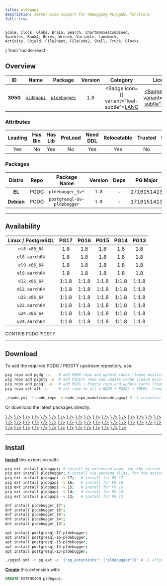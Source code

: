 ```yaml
---
title: pldbgapi
description: server-side support for debugging PL/pgSQL functions
full: true
---
```


    Scale, Clock, Globe, Brain, Search, ChartNoAxesCombined,
    Sparkles, BookA, Boxes, Wrench, Variable, Landmark,
    Activity, Shield, FileInput, FileCode2, Shell, Truck, Blocks
} from 'lucide-react';

## Overview

| <TooltipIconButton tooltip="Extension unique identifier" side="top">ID</TooltipIconButton> | <TooltipIconButton tooltip="Extension name" side="top">Name</TooltipIconButton> | <TooltipIconButton tooltip="Package name for installation" side="top">Package</TooltipIconButton> | <TooltipIconButton tooltip="Latest available extension version" side="top">Version</TooltipIconButton> | <TooltipIconButton tooltip="Extension category" side="top">Category</TooltipIconButton> | <TooltipIconButton tooltip="Open source license" side="top">License</TooltipIconButton> | <TooltipIconButton tooltip="Programming language" side="top">Lang</TooltipIconButton> |
|:--------:|:--------:|:----------:|:--------------:|:---------------------------------------:|:------------------------------------------------------:|:----:|
| **3050** | [`pldbgapi`](https://github.com/EnterpriseDB/pldebugger) | [`pldebugger`](/ext/pldbgapi) | 1.8 | <Badge icon={<BookA />} variant="teal-subtle"><a href="/ext/lang" className="no-underline">LANG</a></Badge> | <a href="/ext/list/license#artistic" className="no-underline"><Badge icon={<Scale />} variant="green-subtle">Artistic</Badge></a> | <a href="/ext/list/lang#c"><Badge icon={<FileCode2 />} variant="blue-subtle">C</Badge></a> |

### Attributes

| <TooltipIconButton tooltip="The Primary Leading extension in the Package" side="top">Leading</TooltipIconButton> | <TooltipIconButton tooltip="Contains binary utils" side="top">Has Bin</TooltipIconButton> | <TooltipIconButton tooltip="Contains .so shared library files" side="top">Has Lib</TooltipIconButton> | <TooltipIconButton tooltip="Requires preloading via shared_preload_libraries" side="top">PreLoad</TooltipIconButton> | <TooltipIconButton tooltip="Requires CREATE EXTENSION DDL command" side="top">Need DDL</TooltipIconButton> | <TooltipIconButton tooltip="Can be installed in any schema" side="top">Relocatable</TooltipIconButton> | <TooltipIconButton tooltip="Can be created by non-superuser" side="top">Trusted</TooltipIconButton> | <TooltipIconButton tooltip="Schemas used by this extension" side="top">Schemas</TooltipIconButton> |
|:-------:|:-------:|:-------:|:-------:|:--------:|:-----------:|:-------:|:-------:|
| Yes | No | Yes | No | Yes | Yes | No | - |

### Packages

| <TooltipIconButton tooltip="Linux distribution family, EL or Debian" side="top">Distro</TooltipIconButton> | <TooltipIconButton tooltip="Package repository" side="top">Repo</TooltipIconButton> | <TooltipIconButton tooltip="The RPM/DEB Package Name Pattern (replace $v with real pg major)" side="top">Package Name</TooltipIconButton> | <TooltipIconButton tooltip="Latest package version" side="top">Version</TooltipIconButton> | <TooltipIconButton tooltip="RPM/DEB Package dependencies" side="top">Deps</TooltipIconButton> | <TooltipIconButton tooltip="Available in these PostgreSQL Major Versions" side="top">PG Major</TooltipIconButton> |
|:----------:|:--------:|:------------------------:|:-----------:|:------------:|:------------------:|
|   **EL**   | <Badge variant="blue-subtle"><span className="font-bold">PGDG</span></Badge> | `pldebugger_$v*` | `1.8` | - | <Badge variant="green-subtle">17</Badge><Badge variant="green-subtle">16</Badge><Badge variant="green-subtle">15</Badge><Badge variant="green-subtle">14</Badge><Badge variant="green-subtle">13</Badge> |
| **Debian** | <Badge variant="blue-subtle"><span className="font-bold">PGDG</span></Badge> | `postgresql-$v-pldebugger` | `1.8` | - | <Badge variant="green-subtle">17</Badge><Badge variant="green-subtle">16</Badge><Badge variant="green-subtle">15</Badge><Badge variant="green-subtle">14</Badge><Badge variant="green-subtle">13</Badge> |



------

## Availability

| <TooltipIconButton tooltip="Linux Distro Arch / PostgreSQL Major Version" side="top">Linux / PostgreSQL </TooltipIconButton> | **PG17** | **PG16** | **PG15** | **PG14** | **PG13** |
|:-----:|:-----:|:-----:|:-----:|:-----:|:-----:|
| `el8.x86_64` | <Badge variant="blue-subtle">1.8</Badge> | <Badge variant="blue-subtle">1.8</Badge> | <Badge variant="blue-subtle">1.8</Badge> | <Badge variant="blue-subtle">1.8</Badge> | <Badge variant="blue-subtle">1.8</Badge> |
| `el8.aarch64` | <Badge variant="blue-subtle">1.8</Badge> | <Badge variant="blue-subtle">1.8</Badge> | <Badge variant="blue-subtle">1.8</Badge> | <Badge variant="blue-subtle">1.8</Badge> | <Badge variant="blue-subtle">1.8</Badge> |
| `el9.x86_64` | <Badge variant="blue-subtle">1.8</Badge> | <Badge variant="blue-subtle">1.8</Badge> | <Badge variant="blue-subtle">1.8</Badge> | <Badge variant="blue-subtle">1.8</Badge> | <Badge variant="blue-subtle">1.8</Badge> |
| `el9.aarch64` | <Badge variant="blue-subtle">1.8</Badge> | <Badge variant="blue-subtle">1.8</Badge> | <Badge variant="blue-subtle">1.8</Badge> | <Badge variant="blue-subtle">1.8</Badge> | <Badge variant="blue-subtle">1.8</Badge> |
| `d12.x86_64` | <Badge variant="blue-subtle">1:1.8</Badge> | <Badge variant="blue-subtle">1:1.8</Badge> | <Badge variant="blue-subtle">1:1.8</Badge> | <Badge variant="blue-subtle">1:1.8</Badge> | <Badge variant="blue-subtle">1:1.8</Badge> |
| `d12.aarch64` | <Badge variant="blue-subtle">1:1.8</Badge> | <Badge variant="blue-subtle">1:1.8</Badge> | <Badge variant="blue-subtle">1:1.8</Badge> | <Badge variant="blue-subtle">1:1.8</Badge> | <Badge variant="blue-subtle">1:1.8</Badge> |
| `u22.x86_64` | <Badge variant="blue-subtle">1:1.8</Badge> | <Badge variant="blue-subtle">1:1.8</Badge> | <Badge variant="blue-subtle">1:1.8</Badge> | <Badge variant="blue-subtle">1:1.8</Badge> | <Badge variant="blue-subtle">1:1.8</Badge> |
| `u22.aarch64` | <Badge variant="blue-subtle">1:1.8</Badge> | <Badge variant="blue-subtle">1:1.8</Badge> | <Badge variant="blue-subtle">1:1.8</Badge> | <Badge variant="blue-subtle">1:1.8</Badge> | <Badge variant="blue-subtle">1:1.8</Badge> |
| `u24.x86_64` | <Badge variant="blue-subtle">1:1.8</Badge> | <Badge variant="blue-subtle">1:1.8</Badge> | <Badge variant="blue-subtle">1:1.8</Badge> | <Badge variant="blue-subtle">1:1.8</Badge> | <Badge variant="blue-subtle">1:1.8</Badge> |
| `u24.aarch64` | <Badge variant="blue-subtle">1:1.8</Badge> | <Badge variant="blue-subtle">1:1.8</Badge> | <Badge variant="blue-subtle">1:1.8</Badge> | <Badge variant="blue-subtle">1:1.8</Badge> | <Badge variant="blue-subtle">1:1.8</Badge> |

<Badge variant="green-subtle"><span className="font-black">CONTRIB</span></Badge> <Badge variant="blue-subtle"><span className="font-black">PGDG</span></Badge> <Badge variant="amber-subtle"><span className="font-black">PIGSTY</span></Badge>

------

## Download

To add the required PGDG / PIGSTY upstream repository, use:

```bash tab="pig"
pig repo add pgdg -u    # add PGDG repo and update cache (leave existing repos)
pig repo add pigsty -u  # add PIGSTY repo and update cache (leave existing repos)
pig repo add pgsql -u   # add PGDG + Pigsty repo and update cache (leave existing repos)
pig repo set all -u     # set repo to all = NODE + PGSQL + INFRA  (remove existing repos)
```
```bash tab="pigsty"
./node.yml -t node_repo -e node_repo_modules=node,pgsql # -l <cluster>
```

Or download the latest packages directly:

<Files>
    <Folder name="el8.x86_64">
        <a href="https://download.postgresql.org/pub/repos/yum/17/redhat/rhel-8-x86_64/pldebugger_17-1.8-1PGDG.rhel8.x86_64.rpm"><File name="pldebugger_17-1.8-1PGDG.rhel8.x86_64.rpm" icon={<Package className="text-emerald-500" />} /></a>
        <a href="https://download.postgresql.org/pub/repos/yum/16/redhat/rhel-8-x86_64/pldebugger_16-1.8-1PGDG.rhel8.x86_64.rpm"><File name="pldebugger_16-1.8-1PGDG.rhel8.x86_64.rpm" icon={<Package className="text-emerald-500" />} /></a>
        <a href="https://download.postgresql.org/pub/repos/yum/15/redhat/rhel-8-x86_64/pldebugger_15-1.8-1PGDG.rhel8.x86_64.rpm"><File name="pldebugger_15-1.8-1PGDG.rhel8.x86_64.rpm" icon={<Package className="text-emerald-500" />} /></a>
        <a href="https://download.postgresql.org/pub/repos/yum/14/redhat/rhel-8-x86_64/pldebugger_14-1.8-1PGDG.rhel8.x86_64.rpm"><File name="pldebugger_14-1.8-1PGDG.rhel8.x86_64.rpm" icon={<Package className="text-emerald-500" />} /></a>
        <a href="https://download.postgresql.org/pub/repos/yum/13/redhat/rhel-8-x86_64/pldebugger_13-1.8-1PGDG.rhel8.x86_64.rpm"><File name="pldebugger_13-1.8-1PGDG.rhel8.x86_64.rpm" icon={<Package className="text-emerald-500" />} /></a>
    </Folder>
    <Folder name="el8.aarch64">
        <a href="https://download.postgresql.org/pub/repos/yum/17/redhat/rhel-8-aarch64/pldebugger_17-1.8-1PGDG.rhel8.aarch64.rpm"><File name="pldebugger_17-1.8-1PGDG.rhel8.aarch64.rpm" icon={<Package className="text-orange-500" />} /></a>
        <a href="https://download.postgresql.org/pub/repos/yum/16/redhat/rhel-8-aarch64/pldebugger_16-1.8-1PGDG.rhel8.aarch64.rpm"><File name="pldebugger_16-1.8-1PGDG.rhel8.aarch64.rpm" icon={<Package className="text-orange-500" />} /></a>
        <a href="https://download.postgresql.org/pub/repos/yum/15/redhat/rhel-8-aarch64/pldebugger_15-1.8-1PGDG.rhel8.aarch64.rpm"><File name="pldebugger_15-1.8-1PGDG.rhel8.aarch64.rpm" icon={<Package className="text-orange-500" />} /></a>
        <a href="https://download.postgresql.org/pub/repos/yum/14/redhat/rhel-8-aarch64/pldebugger_14-1.8-1PGDG.rhel8.aarch64.rpm"><File name="pldebugger_14-1.8-1PGDG.rhel8.aarch64.rpm" icon={<Package className="text-orange-500" />} /></a>
        <a href="https://download.postgresql.org/pub/repos/yum/13/redhat/rhel-8-aarch64/pldebugger_13-1.8-1PGDG.rhel8.aarch64.rpm"><File name="pldebugger_13-1.8-1PGDG.rhel8.aarch64.rpm" icon={<Package className="text-orange-500" />} /></a>
    </Folder>
    <Folder name="el9.x86_64">
        <a href="https://download.postgresql.org/pub/repos/yum/17/redhat/rhel-9-x86_64/pldebugger_17-1.8-1PGDG.rhel9.x86_64.rpm"><File name="pldebugger_17-1.8-1PGDG.rhel9.x86_64.rpm" icon={<Package className="text-emerald-500" />} /></a>
        <a href="https://download.postgresql.org/pub/repos/yum/16/redhat/rhel-9-x86_64/pldebugger_16-1.8-1PGDG.rhel9.x86_64.rpm"><File name="pldebugger_16-1.8-1PGDG.rhel9.x86_64.rpm" icon={<Package className="text-emerald-500" />} /></a>
        <a href="https://download.postgresql.org/pub/repos/yum/15/redhat/rhel-9-x86_64/pldebugger_15-1.8-1PGDG.rhel9.x86_64.rpm"><File name="pldebugger_15-1.8-1PGDG.rhel9.x86_64.rpm" icon={<Package className="text-emerald-500" />} /></a>
        <a href="https://download.postgresql.org/pub/repos/yum/14/redhat/rhel-9-x86_64/pldebugger_14-1.8-1PGDG.rhel9.x86_64.rpm"><File name="pldebugger_14-1.8-1PGDG.rhel9.x86_64.rpm" icon={<Package className="text-emerald-500" />} /></a>
        <a href="https://download.postgresql.org/pub/repos/yum/13/redhat/rhel-9-x86_64/pldebugger_13-1.8-1PGDG.rhel9.x86_64.rpm"><File name="pldebugger_13-1.8-1PGDG.rhel9.x86_64.rpm" icon={<Package className="text-emerald-500" />} /></a>
    </Folder>
    <Folder name="el9.aarch64">
        <a href="https://download.postgresql.org/pub/repos/yum/17/redhat/rhel-9-aarch64/pldebugger_17-1.8-1PGDG.rhel9.aarch64.rpm"><File name="pldebugger_17-1.8-1PGDG.rhel9.aarch64.rpm" icon={<Package className="text-orange-500" />} /></a>
        <a href="https://download.postgresql.org/pub/repos/yum/16/redhat/rhel-9-aarch64/pldebugger_16-1.8-1PGDG.rhel9.aarch64.rpm"><File name="pldebugger_16-1.8-1PGDG.rhel9.aarch64.rpm" icon={<Package className="text-orange-500" />} /></a>
        <a href="https://download.postgresql.org/pub/repos/yum/15/redhat/rhel-9-aarch64/pldebugger_15-1.8-1PGDG.rhel9.aarch64.rpm"><File name="pldebugger_15-1.8-1PGDG.rhel9.aarch64.rpm" icon={<Package className="text-orange-500" />} /></a>
        <a href="https://download.postgresql.org/pub/repos/yum/14/redhat/rhel-9-aarch64/pldebugger_14-1.8-1PGDG.rhel9.aarch64.rpm"><File name="pldebugger_14-1.8-1PGDG.rhel9.aarch64.rpm" icon={<Package className="text-orange-500" />} /></a>
        <a href="https://download.postgresql.org/pub/repos/yum/13/redhat/rhel-9-aarch64/pldebugger_13-1.8-1PGDG.rhel9.aarch64.rpm"><File name="pldebugger_13-1.8-1PGDG.rhel9.aarch64.rpm" icon={<Package className="text-orange-500" />} /></a>
    </Folder>
    <Folder name="d12.x86_64">
        <a href="https://apt.postgresql.org/pub/repos/apt/pool/main/p/pldebugger/postgresql-17-pldebugger_1.8-2.pgdg120+1_arm64.deb"><File name="postgresql-17-pldebugger_1.8-2.pgdg120+1_arm64.deb" icon={<Box className="text-emerald-500" />} /></a>
        <a href="https://apt.postgresql.org/pub/repos/apt/pool/main/p/pldebugger/postgresql-16-pldebugger_1.8-2.pgdg120+1_arm64.deb"><File name="postgresql-16-pldebugger_1.8-2.pgdg120+1_arm64.deb" icon={<Box className="text-emerald-500" />} /></a>
        <a href="https://apt.postgresql.org/pub/repos/apt/pool/main/p/pldebugger/postgresql-15-pldebugger_1.8-2.pgdg120+1_arm64.deb"><File name="postgresql-15-pldebugger_1.8-2.pgdg120+1_arm64.deb" icon={<Box className="text-emerald-500" />} /></a>
        <a href="https://apt.postgresql.org/pub/repos/apt/pool/main/p/pldebugger/postgresql-14-pldebugger_1.8-2.pgdg120+1_arm64.deb"><File name="postgresql-14-pldebugger_1.8-2.pgdg120+1_arm64.deb" icon={<Box className="text-emerald-500" />} /></a>
        <a href="https://apt.postgresql.org/pub/repos/apt/pool/main/p/pldebugger/postgresql-13-pldebugger_1.8-2.pgdg120+1_arm64.deb"><File name="postgresql-13-pldebugger_1.8-2.pgdg120+1_arm64.deb" icon={<Box className="text-emerald-500" />} /></a>
    </Folder>
    <Folder name="d12.aarch64">
        <a href="https://apt.postgresql.org/pub/repos/apt/pool/main/p/pldebugger/postgresql-17-pldebugger_1.8-2.pgdg120+1_amd64.deb"><File name="postgresql-17-pldebugger_1.8-2.pgdg120+1_amd64.deb" icon={<Box className="text-orange-500" />} /></a>
        <a href="https://apt.postgresql.org/pub/repos/apt/pool/main/p/pldebugger/postgresql-16-pldebugger_1.8-2.pgdg120+1_amd64.deb"><File name="postgresql-16-pldebugger_1.8-2.pgdg120+1_amd64.deb" icon={<Box className="text-orange-500" />} /></a>
        <a href="https://apt.postgresql.org/pub/repos/apt/pool/main/p/pldebugger/postgresql-15-pldebugger_1.8-2.pgdg120+1_amd64.deb"><File name="postgresql-15-pldebugger_1.8-2.pgdg120+1_amd64.deb" icon={<Box className="text-orange-500" />} /></a>
        <a href="https://apt.postgresql.org/pub/repos/apt/pool/main/p/pldebugger/postgresql-14-pldebugger_1.8-2.pgdg120+1_amd64.deb"><File name="postgresql-14-pldebugger_1.8-2.pgdg120+1_amd64.deb" icon={<Box className="text-orange-500" />} /></a>
        <a href="https://apt.postgresql.org/pub/repos/apt/pool/main/p/pldebugger/postgresql-13-pldebugger_1.8-2.pgdg120+1_amd64.deb"><File name="postgresql-13-pldebugger_1.8-2.pgdg120+1_amd64.deb" icon={<Box className="text-orange-500" />} /></a>
    </Folder>
    <Folder name="u22.x86_64">
        <a href="https://apt.postgresql.org/pub/repos/apt/pool/main/p/pldebugger/postgresql-17-pldebugger_1.8-2.pgdg22.04+1_amd64.deb"><File name="postgresql-17-pldebugger_1.8-2.pgdg22.04+1_amd64.deb" icon={<Box className="text-emerald-500" />} /></a>
        <a href="https://apt.postgresql.org/pub/repos/apt/pool/main/p/pldebugger/postgresql-16-pldebugger_1.8-2.pgdg22.04+1_amd64.deb"><File name="postgresql-16-pldebugger_1.8-2.pgdg22.04+1_amd64.deb" icon={<Box className="text-emerald-500" />} /></a>
        <a href="https://apt.postgresql.org/pub/repos/apt/pool/main/p/pldebugger/postgresql-15-pldebugger_1.8-2.pgdg22.04+1_amd64.deb"><File name="postgresql-15-pldebugger_1.8-2.pgdg22.04+1_amd64.deb" icon={<Box className="text-emerald-500" />} /></a>
        <a href="https://apt.postgresql.org/pub/repos/apt/pool/main/p/pldebugger/postgresql-14-pldebugger_1.8-2.pgdg22.04+1_amd64.deb"><File name="postgresql-14-pldebugger_1.8-2.pgdg22.04+1_amd64.deb" icon={<Box className="text-emerald-500" />} /></a>
        <a href="https://apt.postgresql.org/pub/repos/apt/pool/main/p/pldebugger/postgresql-13-pldebugger_1.8-2.pgdg22.04+1_amd64.deb"><File name="postgresql-13-pldebugger_1.8-2.pgdg22.04+1_amd64.deb" icon={<Box className="text-emerald-500" />} /></a>
    </Folder>
    <Folder name="u22.aarch64">
        <a href="https://apt.postgresql.org/pub/repos/apt/pool/main/p/pldebugger/postgresql-17-pldebugger_1.8-2.pgdg22.04+1_arm64.deb"><File name="postgresql-17-pldebugger_1.8-2.pgdg22.04+1_arm64.deb" icon={<Box className="text-orange-500" />} /></a>
        <a href="https://apt.postgresql.org/pub/repos/apt/pool/main/p/pldebugger/postgresql-16-pldebugger_1.8-2.pgdg22.04+1_arm64.deb"><File name="postgresql-16-pldebugger_1.8-2.pgdg22.04+1_arm64.deb" icon={<Box className="text-orange-500" />} /></a>
        <a href="https://apt.postgresql.org/pub/repos/apt/pool/main/p/pldebugger/postgresql-15-pldebugger_1.8-2.pgdg22.04+1_arm64.deb"><File name="postgresql-15-pldebugger_1.8-2.pgdg22.04+1_arm64.deb" icon={<Box className="text-orange-500" />} /></a>
        <a href="https://apt.postgresql.org/pub/repos/apt/pool/main/p/pldebugger/postgresql-14-pldebugger_1.8-2.pgdg22.04+1_arm64.deb"><File name="postgresql-14-pldebugger_1.8-2.pgdg22.04+1_arm64.deb" icon={<Box className="text-orange-500" />} /></a>
        <a href="https://apt.postgresql.org/pub/repos/apt/pool/main/p/pldebugger/postgresql-13-pldebugger_1.8-2.pgdg22.04+1_arm64.deb"><File name="postgresql-13-pldebugger_1.8-2.pgdg22.04+1_arm64.deb" icon={<Box className="text-orange-500" />} /></a>
    </Folder>
    <Folder name="u24.x86_64">
        <a href="https://apt.postgresql.org/pub/repos/apt/pool/main/p/pldebugger/postgresql-17-pldebugger_1.8-2.pgdg24.04+1_amd64.deb"><File name="postgresql-17-pldebugger_1.8-2.pgdg24.04+1_amd64.deb" icon={<Box className="text-emerald-500" />} /></a>
        <a href="https://apt.postgresql.org/pub/repos/apt/pool/main/p/pldebugger/postgresql-16-pldebugger_1.8-2.pgdg24.04+1_amd64.deb"><File name="postgresql-16-pldebugger_1.8-2.pgdg24.04+1_amd64.deb" icon={<Box className="text-emerald-500" />} /></a>
        <a href="https://apt.postgresql.org/pub/repos/apt/pool/main/p/pldebugger/postgresql-15-pldebugger_1.8-2.pgdg24.04+1_amd64.deb"><File name="postgresql-15-pldebugger_1.8-2.pgdg24.04+1_amd64.deb" icon={<Box className="text-emerald-500" />} /></a>
        <a href="https://apt.postgresql.org/pub/repos/apt/pool/main/p/pldebugger/postgresql-14-pldebugger_1.8-2.pgdg24.04+1_amd64.deb"><File name="postgresql-14-pldebugger_1.8-2.pgdg24.04+1_amd64.deb" icon={<Box className="text-emerald-500" />} /></a>
        <a href="https://apt.postgresql.org/pub/repos/apt/pool/main/p/pldebugger/postgresql-13-pldebugger_1.8-2.pgdg24.04+1_amd64.deb"><File name="postgresql-13-pldebugger_1.8-2.pgdg24.04+1_amd64.deb" icon={<Box className="text-emerald-500" />} /></a>
    </Folder>
    <Folder name="u24.aarch64">
        <a href="https://apt.postgresql.org/pub/repos/apt/pool/main/p/pldebugger/postgresql-17-pldebugger_1.8-2.pgdg24.04+1_arm64.deb"><File name="postgresql-17-pldebugger_1.8-2.pgdg24.04+1_arm64.deb" icon={<Box className="text-orange-500" />} /></a>
        <a href="https://apt.postgresql.org/pub/repos/apt/pool/main/p/pldebugger/postgresql-16-pldebugger_1.8-2.pgdg24.04+1_arm64.deb"><File name="postgresql-16-pldebugger_1.8-2.pgdg24.04+1_arm64.deb" icon={<Box className="text-orange-500" />} /></a>
        <a href="https://apt.postgresql.org/pub/repos/apt/pool/main/p/pldebugger/postgresql-15-pldebugger_1.8-2.pgdg24.04+1_arm64.deb"><File name="postgresql-15-pldebugger_1.8-2.pgdg24.04+1_arm64.deb" icon={<Box className="text-orange-500" />} /></a>
        <a href="https://apt.postgresql.org/pub/repos/apt/pool/main/p/pldebugger/postgresql-14-pldebugger_1.8-2.pgdg24.04+1_arm64.deb"><File name="postgresql-14-pldebugger_1.8-2.pgdg24.04+1_arm64.deb" icon={<Box className="text-orange-500" />} /></a>
        <a href="https://apt.postgresql.org/pub/repos/apt/pool/main/p/pldebugger/postgresql-13-pldebugger_1.8-2.pgdg24.04+1_arm64.deb"><File name="postgresql-13-pldebugger_1.8-2.pgdg24.04+1_arm64.deb" icon={<Box className="text-orange-500" />} /></a>
    </Folder>
</Files>

------

## Install

[**Install**](/docs/pgsql/extension/install) this extension with:

```bash tab="pig"
pig ext install pldbgapi; # install by extension name, for the current active PG version
pig ext install pldebugger; # install via package alias, for the active PG version
pig ext install pldbgapi -v 17;   # install for PG 17
pig ext install pldbgapi -v 16;   # install for PG 16
pig ext install pldbgapi -v 15;   # install for PG 15
pig ext install pldbgapi -v 14;   # install for PG 14
pig ext install pldbgapi -v 13;   # install for PG 13
```
```bash tab="yum" 
dnf install pldebugger_17*;
dnf install pldebugger_16*;
dnf install pldebugger_15*;
dnf install pldebugger_14*;
dnf install pldebugger_13*;
```
```bash tab="apt" 
apt install postgresql-17-pldebugger;
apt install postgresql-16-pldebugger;
apt install postgresql-15-pldebugger;
apt install postgresql-14-pldebugger;
apt install postgresql-13-pldebugger;
```
```bash tab="ansible"
./pgsql.yml -t pg_ext -e '{"pg_extensions": ["pldebugger"]}' # -l <cls>
```

[**Create**](/docs/pgsql/extension/create) this extension with:

```sql
CREATE EXTENSION pldbgapi;
```


